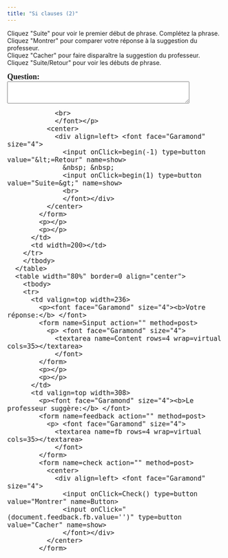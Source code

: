 ```yaml
---
title: "Si clauses (2)"
---
```


Cliquez &quot;Suite&quot; pour voir le premier début de phrase. Complétez la phrase. <br>
Cliquez &quot;Montrer&quot; pour comparer votre réponse &agrave; la suggestion du professeur.<br>
Cliquez &quot;Cacher&quot; pour faire dispara&icirc;tre la suggestion du professeur. <br />
Cliquez &quot;Suite/Retour&quot; pour voir les débuts de phrase.


<form name=qbox action="" method=post>
              <p><font face="Garamond" size="4"><b>Question:<br>
                </b> 
                <textarea name=q rows=3 wrap=virtual cols=50></textarea>
                <br>
                </font></p>
              <center>
                <div align=left> <font face="Garamond" size="4"> 
                  <input onClick=begin(-1) type=button value="&lt;=Retour" name=show>
                  &nbsp; &nbsp; 
                  <input onClick=begin(1) type=button value="Suite=&gt;" name=show>
                  <br>
                  </font></div>
              </center>
            </form>
            <p></p>
            <p></p>
          </td>
          <td width=200></td>
        </tr>
        </tbody> 
      </table>
      <table width="80%" border=0 align="center">
        <tbody> 
        <tr> 
          <td valign=top width=236> 
            <p><font face="Garamond" size="4"><b>Votre réponse:</b> </font> 
            <form name=Sinput action="" method=post>
              <p> <font face="Garamond" size="4"> 
                <textarea name=Content rows=4 wrap=virtual cols=35></textarea>
                </font> 
            </form>
            <p></p>
            <p></p>
          </td>
          <td valign=top width=308> 
            <p><font face="Garamond" size="4"><b>Le professeur suggère:</b> </font> 
            <form name=feedback action="" method=post>
              <p> <font face="Garamond" size="4"> 
                <textarea name=fb rows=4 wrap=virtual cols=35></textarea>
                </font> 
            </form>
            <form name=check action="" method=post>
              <center>
                <div align=left> <font face="Garamond" size="4"> 
                  <input onClick=Check() type=button value="Montrer" name=Button>
                  <input onClick="(document.feedback.fb.value='')" type=button value="Cacher" name=show>
                  </font></div>
              </center>
            </form>

<SCRIPT language=Javascript><!--//
//  This code is based on a script by Marmoe Soemarmo.  
//  Dan Beeby modified it and wrote the creation interface, JavaScripts, and Perl Scripts.
//  http://lang.swarthmore.edu/mellon -- dbeeby@haverford.edu.
//  Content by Alison Murray Levine, University of Virginia, alevine@virginia.edu.
//  You may borrow and modify these scripts, but please give credit where credit is due.
	var Question= new Array();
	var Answer= new Array();
//---------------------DATA--------------------

Question[1]="Si Monsieur Martin perd son chapeau, il…";Question[2]="Si Ange Démon ne gagne pas sa course, Jean…";Question[3]="Si tu souffres des maux de tête, tu…";Question[4]="Si tu oublies les instructions,…";Question[5]="Si tu as chaud,…";

Answer[1]="Si Monsieur Martin perd son chapeau, il deviendra fou/il en achètera un nouveau/etc…";Answer[2]="Si Ange Démon ne gagne pas sa course, Jean se suicidera/Jean fera la fête/etc…";Answer[3]="Si tu souffres des maux de tête, tu devrais prendre du Nurofen/tu pourrais boire plus d’eau/repose-toi un peu plus/etc…";Answer[4]="Si tu oublies les instructions, appelle-moi/demande à quelqu’un en route/tu pourrais les retrouver en ligne/etc…";Answer[5]="Si tu as chaud, tu peux enlever ton chapeau/déshabille-toi/va te plonger dans la piscine/etc…";

//-------------------END DATA-------------

var NextQ = 0;
var QN = 0;

function begin(QN){
NextQ = NextQ + QN
	if (Question[NextQ] == null) {
alert("Il n’y a plus de questions. Cliquez sur suite/retour pour revoir les questions.")
	}
	document.feedback.fb.value=""
	document.Sinput.Content.value=""
	document.qbox.q.value=Question[NextQ]
}

function Check(){
	if (document.Sinput.Content.value == ""){
        document.feedback.fb.value="Essayez de répondre à la question avant de voir la réponse du professeur."
        }
	else{
	document.feedback.fb.value=Answer[NextQ]
}
}
//--></SCRIPT>